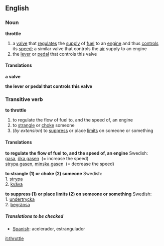==English==
===Noun===
'''throttle'''
# a [[valve]] that [[regulate]]s the [[supply]] of [[fuel]] to an [[engine]] and thus [[control]]s its [[speed]]; a similar valve that controls the [[air]] supply to an engine
# the [[lever]] or [[pedal]] that controls this valve

====Translations====
'''a valve'''
{{top}}
{{mid}}
{{bottom}}

'''the lever or pedal that controls this valve'''
{{top}}
{{mid}}
{{bottom}}

===Transitive verb===
'''to throttle'''
# to regulate the flow of fuel to, and the speed of, an engine
# to [[strangle]] or [[choke]] someone
#(''by extension'') to [[suppress]] or place [[limit]]s on someone or something

====Translations====
'''to regulate the flow of fuel to, and the speed of, an engine'''
{{top}}
Swedish: <br>[[gasa]], [[öka gasen]] &nbsp;(= increase the speed) <br>[[strypa gasen]], [[minska gasen]] &nbsp;(= decrease the speed)
{{mid}}
{{bottom}}

'''to strangle (1) or choke (2) someone'''
{{top}}
Swedish: <br>1. [[strypa]] <br>2. [[kväva]]
{{mid}}
{{bottom}}

'''to suppress (1) or place limits (2) on someone or something'''
{{top}}
Swedish: <br>1. [[undertrycka]] <br>2. [[begränsa]]
{{mid}}
{{bottom}}

=====Translations to be checked=====
{{checktrans}}
*[[Spanish]]: acelerador, estrangulador

[[it:throttle]]